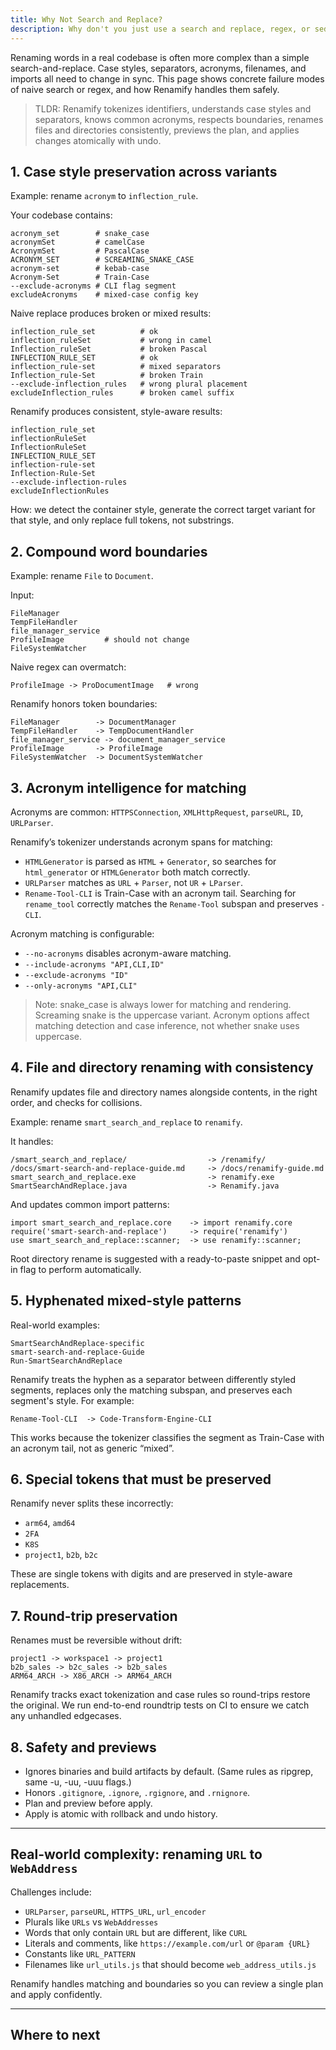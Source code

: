 ```yaml
---
title: Why Not Search and Replace?
description: Why don't you just use a search and replace, regex, or sed?
---
```



Renaming words in a real codebase is often more complex than a simple search-and-replace. Case styles, separators, acronyms,
filenames, and imports all need to change in sync. This page shows concrete failure modes of
naive search or regex, and how Renamify handles them safely.

> TLDR: Renamify tokenizes identifiers, understands case styles and separators, knows common acronyms, respects boundaries, renames files and directories consistently, previews the plan, and applies changes atomically with undo.

## 1. Case style preservation across variants

Example: rename `acronym` to `inflection_rule`.

Your codebase contains:

```
acronym_set        # snake_case
acronymSet         # camelCase
AcronymSet         # PascalCase
ACRONYM_SET        # SCREAMING_SNAKE_CASE
acronym-set        # kebab-case
Acronym-Set        # Train-Case
--exclude-acronyms # CLI flag segment
excludeAcronyms    # mixed-case config key
```

Naive replace produces broken or mixed results:

```
inflection_rule_set          # ok
inflection_ruleSet           # wrong in camel
Inflection_ruleSet           # broken Pascal
INFLECTION_RULE_SET          # ok
inflection_rule-set          # mixed separators
Inflection_rule-Set          # broken Train
--exclude-inflection_rules   # wrong plural placement
excludeInflection_rules      # broken camel suffix
```

Renamify produces consistent, style-aware results:

```
inflection_rule_set
inflectionRuleSet
InflectionRuleSet
INFLECTION_RULE_SET
inflection-rule-set
Inflection-Rule-Set
--exclude-inflection-rules
excludeInflectionRules
```

How: we detect the container style, generate the correct target variant for that style, and only replace full tokens, not substrings.

## 2. Compound word boundaries

Example: rename `File` to `Document`.

Input:

```
FileManager
TempFileHandler
file_manager_service
ProfileImage         # should not change
FileSystemWatcher
```

Naive regex can overmatch:

```
ProfileImage -> ProDocumentImage   # wrong
```

Renamify honors token boundaries:

```
FileManager        -> DocumentManager
TempFileHandler    -> TempDocumentHandler
file_manager_service -> document_manager_service
ProfileImage       -> ProfileImage
FileSystemWatcher  -> DocumentSystemWatcher
```

## 3. Acronym intelligence for matching

Acronyms are common: `HTTPSConnection`, `XMLHttpRequest`, `parseURL`, `ID`, `URLParser`.

Renamify’s tokenizer understands acronym spans for matching:

- `HTMLGenerator` is parsed as `HTML` + `Generator`, so searches for `html_generator` or `HTMLGenerator` both match correctly.
- `URLParser` matches as `URL` + `Parser`, not `UR` + `LParser`.
- `Rename-Tool-CLI` is Train-Case with an acronym tail. Searching for `rename_tool` correctly matches the `Rename-Tool` subspan and preserves `-CLI`.

Acronym matching is configurable:
- `--no-acronyms` disables acronym-aware matching.
- `--include-acronyms "API,CLI,ID"`
- `--exclude-acronyms "ID"`
- `--only-acronyms "API,CLI"`

> Note: snake_case is always lower for matching and rendering. Screaming snake is the uppercase variant.
> Acronym options affect matching detection and case inference, not whether snake uses uppercase.

## 4. File and directory renaming with consistency

Renamify updates file and directory names alongside contents, in the right order, and checks for collisions.

Example: rename `smart_search_and_replace` to `renamify`.

It handles:

```
/smart_search_and_replace/                  -> /renamify/
/docs/smart-search-and-replace-guide.md     -> /docs/renamify-guide.md
smart_search_and_replace.exe                -> renamify.exe
SmartSearchAndReplace.java                  -> Renamify.java
```

And updates common import patterns:

```
import smart_search_and_replace.core    -> import renamify.core
require('smart-search-and-replace')     -> require('renamify')
use smart_search_and_replace::scanner;  -> use renamify::scanner;
```

Root directory rename is suggested with a ready-to-paste snippet and opt-in flag to perform automatically.

## 5. Hyphenated mixed-style patterns

Real-world examples:

```
SmartSearchAndReplace-specific
smart-search-and-replace-Guide
Run-SmartSearchAndReplace
```

Renamify treats the hyphen as a separator between differently styled segments, replaces only the matching subspan, and preserves each segment's style. For example:

```
Rename-Tool-CLI  -> Code-Transform-Engine-CLI
```

This works because the tokenizer classifies the segment as Train-Case with an acronym tail, not as generic “mixed”.

## 6. Special tokens that must be preserved

Renamify never splits these incorrectly:

- `arm64`, `amd64`
- `2FA`
- `K8S`
- `project1`, `b2b`, `b2c`

These are single tokens with digits and are preserved in style-aware replacements.

## 7. Round-trip preservation

Renames must be reversible without drift:

```
project1 -> workspace1 -> project1
b2b_sales -> b2c_sales -> b2b_sales
ARM64_ARCH -> X86_ARCH -> ARM64_ARCH
```

Renamify tracks exact tokenization and case rules so round-trips restore the original.
We run end-to-end roundtrip tests on CI to ensure we catch any unhandled edgecases.

## 8. Safety and previews

- Ignores binaries and build artifacts by default. (Same rules as ripgrep, same -u, -uu, -uuu flags.)
- Honors `.gitignore`, `.ignore`, `.rgignore`, and `.rnignore`.
- Plan and preview before apply.
- Apply is atomic with rollback and undo history.

---

## Real-world complexity: renaming `URL` to `WebAddress`

Challenges include:
- `URLParser`, `parseURL`, `HTTPS_URL`, `url_encoder`
- Plurals like `URLs` vs `WebAddresses`
- Words that only contain `URL` but are different, like `CURL`
- Literals and comments, like `https://example.com/url` or `@param {URL}`
- Constants like `URL_PATTERN`
- Filenames like `url_utils.js` that should become `web_address_utils.js`

Renamify handles matching and boundaries so you can review a single plan and apply confidently.

---

## Where to next

<LinkCard
  title="Case-Aware Transformations"
  href="/renamify/features/case-transformations"
  description="Learn how Renamify handles different naming conventions automatically"
/>

<LinkCard
  title="File and Directory Renaming"
  href="/renamify/features/file-renaming"
  description="Rename files and folders safely with Renamify"
/>

<LinkCard
  title="Safety Features"
  href="/renamify/features/safety"
  description="See how we protect your repo in Renamify"
/>

<LinkCard
  title="Filtering and Ignore Rules"
  href="/renamify/features/filtering"
  description="Control scope with Renamify"
/>
